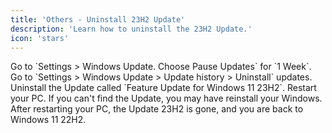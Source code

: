 ```yaml
---
title: 'Others - Uninstall 23H2 Update'
description: 'Learn how to uninstall the 23H2 Update.'
icon: 'stars'
---
```


<Steps>
    <Step title="First Step">
        Go to `Settings > Windows Update. Choose Pause Updates` for `1 Week`.
    </Step>
    <Step title="Second Step">
        Go to `Settings > Windows Update > Update history > Uninstall` updates.
    </Step>
    <Step title="Third Step">
        Uninstall the Update called `Feature Update for Windows 11 23H2`.
    </Step>
    <Step title="Fourth Step">
        Restart your PC.
    </Step>
</Steps>

<Warning>
    If you can't find the Update, you may have reinstall your Windows.
</Warning>

<Info>
    After restarting your PC, the Update 23H2 is gone, and you are back to Windows 11 22H2.
</Info>